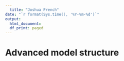 ```yaml
---
  title: "Joshua French"
date: "`r format(Sys.time(), '%Y-%m-%d')`"
output:
  html_document:
  df_print: paged
---
```


# Advanced model structure